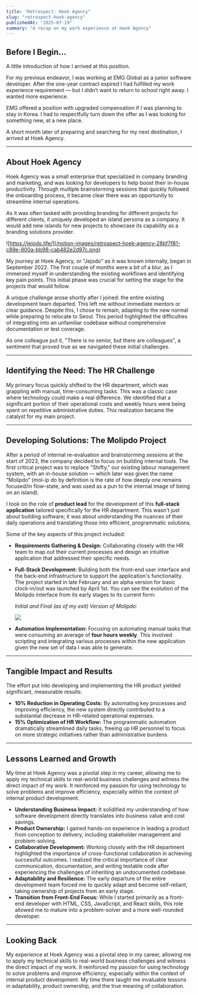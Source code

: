 ```yaml
---
title: "Retrospect: Hoek Agency"
slug: "retrospect-hoek-agency"
publishedAt: "2025-07-19"
summary: "A recap on my work experience at Hoek Agency"
---
```



## Before I Begin…


A little introduction of how I arrived at this position.


For my previous endeavor, I was working at EMG Global as a junior software developer. After the one-year contract expired I had fulfilled my work experience requirement — but I didn’t want to return to school right away. I wanted more experience.


EMG offered a position with upgraded compensation if I was planning to stay in Korea. I had to respectfully turn down the offer as I was looking for something new, at a new place.


A short month later of preparing and searching for my next destination, I arrived at Hoek Agency.


---


## About Hoek Agency


Hoek Agency was a small enterprise that specialized in company branding and marketing, and was looking for developers to help boost their in-house productivity. Through multiple brainstorming sessions that quickly followed the onboarding process, it became clear there was an opportunity to streamline internal operations.


As it was often tasked with providing branding for different projects for different clients, it uniquely developed an island persona as a company. It would add new islands for new projects to showcase its capability as a branding solutions provider.


![https://jejodo.life/](/notion-images/retrospect-hoek-agency-28bf7f81-c89e-800a-bb98-cab482e2d97c.png)


My journey at Hoek Agency, or "Jejodo" as it was known internally, began in September 2022. The first couple of months were a bit of a blur, as I immersed myself in understanding the existing workflows and identifying key pain points. This initial phase was crucial for setting the stage for the projects that would follow.


A unique challenge arose shortly after I joined: the entire existing development team departed. This left me without immediate mentors or clear guidance. Despite this, I chose to remain, adapting to the new normal while preparing to relocate to Seoul. This period highlighted the difficulties of integrating into an unfamiliar codebase without comprehensive documentation or test coverage. 


As one colleague put it, "There is no senior, but there are colleagues", a sentiment that proved true as we navigated these initial challenges.


---


## Identifying the Need: The HR Challenge


My primary focus quickly shifted to the HR department, which was grappling with manual, time-consuming tasks. This was a classic case where technology could make a real difference. We identified that a significant portion of their operational costs and weekly hours were being spent on repetitive administrative duties. This realization became the catalyst for my main project.


---


## Developing Solutions: The Molipdo Project


After a period of internal re-evaluation and brainstorming sessions at the start of 2023, the company decided to focus on building internal tools. The first critical project was to replace "Shifty," our existing labour management system, with an in-house solution — which later was given the name “Molipdo” (mol-ip do by definition is the rate of how deeply one remains focused/in flow-state, and was used as a pun to the internal image of being on an island). 


I took on the role of **product lead** for the development of this **full-stack application** tailored specifically for the HR department. This wasn't just about building software; it was about understanding the nuances of their daily operations and translating those into efficient, programmatic solutions.


Some of the key aspects of this project included:

- **Requirements Gathering & Design:** Collaborating closely with the HR team to map out their current processes and design an intuitive application that addressed their specific needs.
- **Full-Stack Development:** Building both the front-end user interface and the back-end infrastructure to support the application's functionality. The project started in late February and an alpha version for basic clock-in/out was launched by April 1st. You can see the evolution of the Molipdo interface from its early stages to its current form:

    _Initial and Final (as of my exit) Version of Molipdo:_


    ![](/notion-images/retrospect-hoek-agency-28bf7f81-c89e-80bd-a392-eca2182112e2.png)

- **Automation Implementation:** Focusing on automating manual tasks that were consuming an average of **four hours weekly**. This involved scripting and integrating various processes within the new application given the new set of data I was able to generate.

---


## Tangible Impact and Results


The effort put into developing and implementing the HR product yielded significant, measurable results:

- **10% Reduction in Operating Costs:** By automating key processes and improving efficiency, the new system directly contributed to a substantial decrease in HR-related operational expenses.
- **15% Optimization of HR Workflow:** The programmatic automation dramatically streamlined daily tasks, freeing up HR personnel to focus on more strategic initiatives rather than administrative burdens.

---


## Lessons Learned and Growth


My time at Hoek Agency was a pivotal step in my career, allowing me to apply my technical skills to real-world business challenges and witness the direct impact of my work. It reinforced my passion for using technology to solve problems and improve efficiency, especially within the context of internal product development.

- **Understanding Business Impact:** It solidified my understanding of how software development directly translates into business value and cost savings.
- **Product Ownership:** I gained hands-on experience in leading a product from conception to delivery, including stakeholder management and problem-solving.
- **Collaborative Development:** Working closely with the HR department highlighted the importance of cross-functional collaboration in achieving successful outcomes. I realized the critical importance of clear communication, documentation, and writing testable code after experiencing the challenges of inheriting an undocumented codebase.
- **Adaptability and Resilience:** The early departure of the entire development team forced me to quickly adapt and become self-reliant, taking ownership of projects from an early stage.
- **Transition from Front-End Focus:** While I started primarily as a front-end developer with HTML, CSS, JavaScript, and React skills, this role allowed me to mature into a problem-solver and a more well-rounded developer.

---


## Looking Back


My experience at Hoek Agency was a pivotal step in my career, allowing me to apply my technical skills to real-world business challenges and witness the direct impact of my work. It reinforced my passion for using technology to solve problems and improve efficiency, especially within the context of internal product development. My time there taught me invaluable lessons in adaptability, product ownership, and the true meaning of collaboration.


